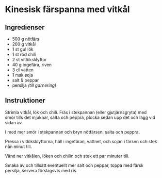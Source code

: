 # Kinesisk färspanna med vitkål

## Ingredienser

- 500 g nötfärs
- 200 g vitkål
- 1 st gul lök
- 1 st röd chili
- 2 st vitlöksklyftor
- 40 g ingefära, riven
- 3 dl vatten
- 1 msk soja
- salt & peppar
- persilja _(till garnering)_

## Instruktioner

Strimla vitkål, lök och chili. Fräs i stekpannan (eller gjutjärnsgryta) med smör tills det mjuknar, salta och peppra, 
plocka sedan upp det och lägg vid sidan av.

I med mer smör i stekpannan och bryn nötfärsen, salta och peppra.

Pressa i vitlöksklyftorna, häll i ingefäran, vattnet, och sojan i färsen och stek nån minut till.

Vänd ner vitkålen, löken och chilin och stek ett par minuter till. 

Smaka av och tillsätt eventuellt mer salt och peppar, toppa med färsk persilja, servera förslagsvis med ris.
